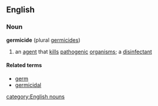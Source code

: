 ==English==
===Noun===
'''germicide''' (plural [[germicides]])

# an [[agent]] that [[kill]]s [[pathogenic]] [[organism]]s; a [[disinfectant]]

====Related terms====
*[[germ]]
*[[germicidal]]
[[category:English nouns]]